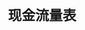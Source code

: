 ---
title: '现金流量表'
openapi: '/api-reference/company/v1/openapi.yaml GET /company/v1/cash-flow-statement'
---